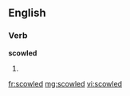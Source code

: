 ==English==

===Verb===
'''scowled'''

# {{past of|[[scowl]]}}

[[fr:scowled]]
[[mg:scowled]]
[[vi:scowled]]